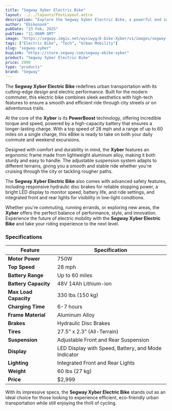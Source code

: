 ```yaml
---
title: "Segway Xyber Electric Bike"
layout: ../../layouts/PostLayout.astro
description: "Explore the Segway Xyber Electric Bike, a powerful and innovative electric bike designed for urban mobility and adventurous commutes."
author: "Ebikenook"
pubDate: "23 Feb, 2025"
pubTime: "11:00AM GMT"
image: "https://segway.imgix.net/wysiwyg/E-bike-Xyber/v1/images/segway-xyber-kv-making-pc-v2.png"
tags: ["Electric Bike", "Tech", "Urban Mobility"]
slug: "segway-xyber"
buyLink: "https://store.segway.com/segway-ebike-xyber"
product: "Segway Xyber Electric Bike"
price: 2999
type: "products"
brand: "Segway"
---
```


The **Segway Xyber Electric Bike** redefines urban transportation with its cutting-edge design and electric performance. Built for the modern commuter, this electric bike combines sleek aesthetics with high-tech features to ensure a smooth and efficient ride through city streets or on adventurous trails.

At the core of the **Xyber** is its **PowerBoost** technology, offering incredible torque and speed, powered by a high-capacity battery that ensures a longer-lasting charge. With a top speed of 28 mph and a range of up to 60 miles on a single charge, this eBike is ready to take on both your daily commute and weekend excursions.

Designed with comfort and durability in mind, the **Xyber** features an ergonomic frame made from lightweight aluminum alloy, making it both sturdy and easy to handle. The adjustable suspension system adapts to different terrains, giving you a smooth and stable ride whether you're cruising through the city or tackling rougher paths.

The **Segway Xyber Electric Bike** also comes with advanced safety features, including responsive hydraulic disc brakes for reliable stopping power, a bright LED display to monitor speed, battery life, and ride settings, and integrated front and rear lights for visibility in low-light conditions.

Whether you're commuting, running errands, or exploring new areas, the **Xyber** offers the perfect balance of performance, style, and innovation. Experience the future of electric mobility with the **Segway Xyber Electric Bike** and take your riding experience to the next level.

### Specifications

| Feature               | Specification                                       |
| --------------------- | --------------------------------------------------- |
| **Motor Power**       | 750W                                                |
| **Top Speed**         | 28 mph                                              |
| **Battery Range**     | Up to 60 miles                                      |
| **Battery Capacity**  | 48V 14Ah Lithium-ion                                |
| **Max Load Capacity** | 330 lbs (150 kg)                                    |
| **Charging Time**     | 6-7 hours                                           |
| **Frame Material**    | Aluminum Alloy                                      |
| **Brakes**            | Hydraulic Disc Brakes                               |
| **Tires**             | 27.5” x 2.3” (All-Terrain)                          |
| **Suspension**        | Adjustable Front and Rear Suspension                |
| **Display**           | LED Display with Speed, Battery, and Mode Indicator |
| **Lighting**          | Integrated Front and Rear Lights                    |
| **Weight**            | 60 lbs (27 kg)                                      |
| **Price**             | $2,999                                              |

With its impressive specs, the **Segway Xyber Electric Bike** stands out as an ideal choice for those looking to experience efficient, eco-friendly urban transportation while still enjoying the thrill of cycling.
